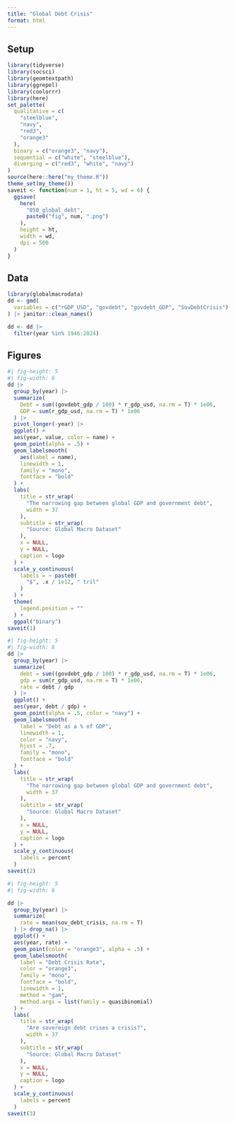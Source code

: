 ```yaml
---
title: "Global Debt Crisis"
format: html
---
```


## Setup

```r
library(tidyverse)
library(socsci)
library(geomtextpath)
library(ggrepel)
library(coolorrr)
library(here)
set_palette(
  qualitative = c(
    "steelblue",
    "navy",
    "red3",
    "orange3"
  ),
  binary = c("orange3", "navy"),
  sequential = c("white", "steelblue"),
  diverging = c("red3", "white", "navy")
)
source(here::here("my_theme.R"))
theme_set(my_theme())
saveit <- function(num = 1, ht = 5, wd = 6) {
  ggsave(
    here(
      "050_global_debt",
      paste0("fig", num, ".png")
    ),
    height = ht,
    width = wd,
    dpi = 500
  )
}
```


## Data

```r
library(globalmacrodata)
dd <- gmd(
  variables = c("rGDP_USD", "govdebt", "govdebt_GDP", "SovDebtCrisis")
) |> janitor::clean_names()

dd <- dd |>
  filter(year %in% 1946:2024)
```

## Figures

```r
#| fig-height: 5
#| fig-width: 6
dd |>
  group_by(year) |>
  summarize(
    Debt = sum((govdebt_gdp / 100) * r_gdp_usd, na.rm = T) * 1e06,
    GDP = sum(r_gdp_usd, na.rm = T) * 1e06
  ) |>
  pivot_longer(-year) |>
  ggplot() +
  aes(year, value, color = name) +
  geom_point(alpha = .5) +
  geom_labelsmooth(
    aes(label = name),
    linewidth = 1,
    family = "mono",
    fontface = "bold"
  ) +
  labs(
    title = str_wrap(
      "The narrowing gap between global GDP and government debt",
      width = 37
    ),
    subtitle = str_wrap(
      "Source: Global Macro Dataset"
    ),
    x = NULL,
    y = NULL,
    caption = logo
  ) +
  scale_y_continuous(
    labels = ~ paste0(
      "$", .x / 1e12, " tril"
    )
  ) +
  theme(
    legend.position = ""
  ) +
  ggpal("binary")
saveit(1)
```

```r
#| fig-height: 5
#| fig-width: 6
dd |>
  group_by(year) |>
  summarize(
    debt = sum((govdebt_gdp / 100) * r_gdp_usd, na.rm = T) * 1e06,
    gdp = sum(r_gdp_usd, na.rm = T) * 1e06,
    rate = debt / gdp
  ) |>
  ggplot() +
  aes(year, debt / gdp) +
  geom_point(alpha = .5, color = "navy") +
  geom_labelsmooth(
    label = "Debt as a % of GDP",
    linewidth = 1,
    color = "navy",
    hjust = .7,
    family = "mono",
    fontface = "bold"
  ) +
  labs(
    title = str_wrap(
      "The narrowing gap between global GDP and government debt",
      width = 37
    ),
    subtitle = str_wrap(
      "Source: Global Macro Dataset"
    ),
    x = NULL,
    y = NULL,
    caption = logo
  ) +
  scale_y_continuous(
    labels = percent
  ) 
saveit(2)
```


```r
#| fig-height: 5
#| fig-width: 6

dd |>
  group_by(year) |>
  summarize(
    rate = mean(sov_debt_crisis, na.rm = T)
  ) |> drop_na() |>
  ggplot() +
  aes(year, rate) +
  geom_point(color = "orange3", alpha = .5) +
  geom_labelsmooth(
    label = "Debt Crisis Rate",
    color = "orange3",
    family = "mono",
    fontface = "bold",
    linewidth = 1,
    method = "gam",
    method.args = list(family = quasibinomial)
  ) +
  labs(
    title = str_wrap(
      "Are sovereign debt crises a crisis?",
      width = 37
    ),
    subtitle = str_wrap(
      "Source: Global Macro Dataset"
    ),
    x = NULL,
    y = NULL,
    caption = logo
  ) +
  scale_y_continuous(
    labels = percent
  )
saveit(3)
```

